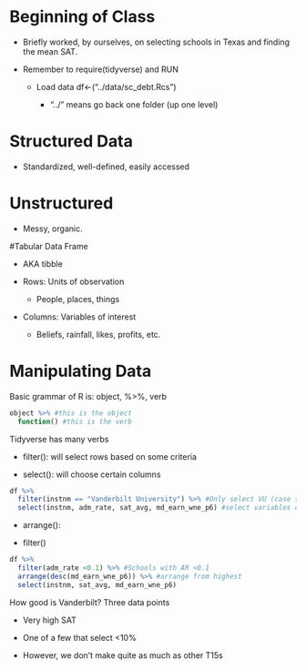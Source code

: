 # Beginning of Class

- Briefly worked, by ourselves, on selecting schools in Texas and finding the mean SAT.

- Remember to require(tidyverse) and RUN

  - Load data df<-("../data/sc_debt.Rcs")
    
    - "../" means go back one folder (up one level)
    
# Structured Data

- Standardized, well-defined, easily accessed 

# Unstructured

- Messy, organic. 

#Tabular Data Frame

- AKA tibble

- Rows: Units of observation 

  - People, places, things

- Columns: Variables of interest 

  - Beliefs, rainfall, likes, profits, etc. 
  
  
# Manipulating Data

Basic grammar of R is: object, %>%, verb

```r
object %>% #this is the object
  function() #this is the verb
```

Tidyverse has many verbs 

- filter(): will select rows based on some criteria

- select(): will choose certain columns

```r
df %>% 
  filter(instnm == "Vanderbilt University") %>% #Only select VU (case sensitive)
  select(instnm, adm_rate, sat_avg, md_earn_wne_p6) #select variables of interest
```

- arrange():

- filter()
```r
df %>%
  filter(adm_rate <0.1) %>% #Schools with AR <0.1
  arrange(desc(md_earn_wne_p6)) %>% #arrange from highest
  select(instnm, sat_avg, md_earn_wne_p6)
```
How good is Vanderbilt? Three data points

- Very  high SAT

- One of a few that select <10%

- However, we don't make quite as much as other T15s


